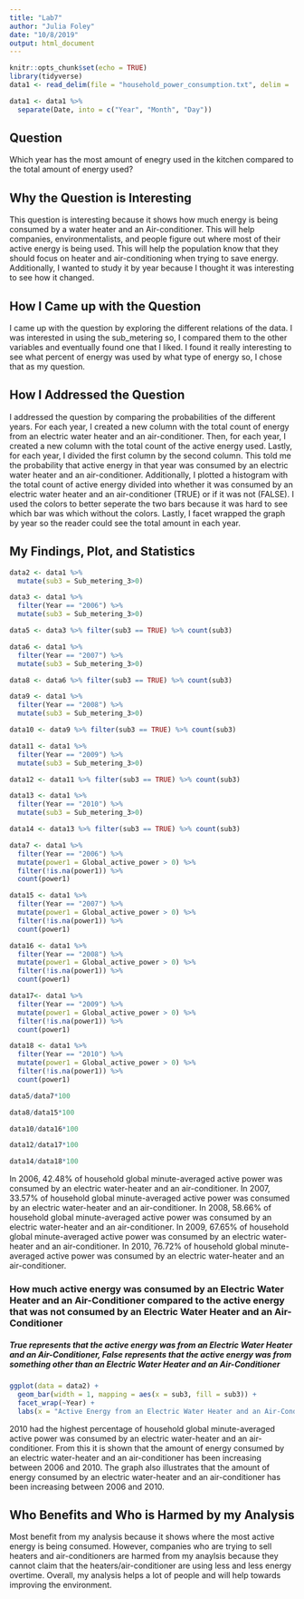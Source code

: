 ```yaml
---
title: "Lab7"
author: "Julia Foley"
date: "10/8/2019"
output: html_document
---
```


```r
knitr::opts_chunk$set(echo = TRUE)
library(tidyverse)
data1 <- read_delim(file = "household_power_consumption.txt", delim = ';', na = c('','?'), col_types = cols(Date = col_date(format = "%d/%m/%Y"), Time = col_time(format = "%H:%M:%S"), Global_active_power = col_double(), Global_reactive_power = col_double(), Voltage = col_double(),Global_intensity = col_double(), Sub_metering_1 = col_double(), Sub_metering_2 = col_double(), Sub_metering_3 = col_double()))

data1 <- data1 %>%
  separate(Date, into = c("Year", "Month", "Day"))

```

## Question
Which year has the most amount of enegry used in the kitchen compared to the total amount of energy used? 

## Why the Question is Interesting

This question is interesting because it shows how much energy is being consumed by a water heater and an Air-conditioner. This will help companies, environmentalists, and people figure out where most of their active energy is being used. This will help the population know that they should focus on heater and air-conditioning when trying to save energy. Additionally, I wanted to study it by year because I thought it was interesting to see how it changed. 

## How I Came up with the Question

I came up with the question by exploring the different relations of the data. I was interested in using the sub_metering so, I compared them to the other variables and eventually found one that I liked. I found it really interesting to see what percent of energy was used by what type of energy so, I chose that as my question. 

## How I Addressed the Question 

I addressed the question by comparing the probabilities of the different years. For each year, I created a new column with the total count of energy from an electric water heater and an air-conditioner. Then, for each year, I created a new column with the total count of the active energy used. Lastly, for each year, I divided the first column by the second column. This told me the probability that active energy in that year was consumed by an electric water heater and an air-conditioner. Additionally, I plotted a histogram with the total count of active energy divided into whether it was consumed by an electric water heater and an air-conditioner (TRUE) or if it was not (FALSE). I used the colors to better seperate the two bars because it was hard to see which bar was which without the colors. Lastly, I facet wrapped the graph by year so the reader could see the total amount in each year. 

## My Findings, Plot, and Statistics 


```r
data2 <- data1 %>% 
  mutate(sub3 = Sub_metering_3>0) 

data3 <- data1 %>%
  filter(Year == "2006") %>%
  mutate(sub3 = Sub_metering_3>0)

data5 <- data3 %>% filter(sub3 == TRUE) %>% count(sub3) 

data6 <- data1 %>%
  filter(Year == "2007") %>%
  mutate(sub3 = Sub_metering_3>0)

data8 <- data6 %>% filter(sub3 == TRUE) %>% count(sub3) 

data9 <- data1 %>%
  filter(Year == "2008") %>%
  mutate(sub3 = Sub_metering_3>0)

data10 <- data9 %>% filter(sub3 == TRUE) %>% count(sub3) 

data11 <- data1 %>%
  filter(Year == "2009") %>%
  mutate(sub3 = Sub_metering_3>0)

data12 <- data11 %>% filter(sub3 == TRUE) %>% count(sub3) 

data13 <- data1 %>%
  filter(Year == "2010") %>%
  mutate(sub3 = Sub_metering_3>0)

data14 <- data13 %>% filter(sub3 == TRUE) %>% count(sub3) 

data7 <- data1 %>% 
  filter(Year == "2006") %>%
  mutate(power1 = Global_active_power > 0) %>%
  filter(!is.na(power1)) %>%
  count(power1)

data15 <- data1 %>% 
  filter(Year == "2007") %>%
  mutate(power1 = Global_active_power > 0) %>%
  filter(!is.na(power1)) %>%
  count(power1)

data16 <- data1 %>% 
  filter(Year == "2008") %>%
  mutate(power1 = Global_active_power > 0) %>%
  filter(!is.na(power1)) %>%
  count(power1)

data17<- data1 %>% 
  filter(Year == "2009") %>%
  mutate(power1 = Global_active_power > 0) %>%
  filter(!is.na(power1)) %>%
  count(power1)

data18 <- data1 %>% 
  filter(Year == "2010") %>%
  mutate(power1 = Global_active_power > 0) %>%
  filter(!is.na(power1)) %>%
  count(power1)

data5/data7*100

data8/data15*100

data10/data16*100

data12/data17*100

data14/data18*100
```

In 2006, 42.48% of household global minute-averaged active power was consumed by an electric water-heater and an air-conditioner. In 2007, 33.57% of household global minute-averaged active power was consumed by an electric water-heater and an air-conditioner. In 2008, 58.66% of household global minute-averaged active power was consumed by an electric water-heater and an air-conditioner. In 2009, 67.65% of household global minute-averaged active power was consumed by an electric water-heater and an air-conditioner. In 2010, 76.72% of household global minute-averaged active power was consumed by an electric water-heater and an air-conditioner.


### How much active energy was consumed by an Electric Water Heater and an Air-Conditioner compared to the active energy that was not consumed by an Electric Water Heater and an Air-Conditioner 

##### True represents that the active energy was from an Electric Water Heater and an Air-Conditioner, False represents that the active energy was from something other than an Electric Water Heater and an Air-Conditioner


```r
ggplot(data = data2) +
  geom_bar(width = 1, mapping = aes(x = sub3, fill = sub3)) + 
  facet_wrap(~Year) +
  labs(x = "Active Energy from an Electric Water Heater and an Air-Conditioner", fill = "Energy from Heater and Air-Conditioner")
```

2010 had the highest percentage of household global minute-averaged active power was consumed by an electric water-heater and an air-conditioner. From this it is shown that the amount of energy consumed by an electric water-heater and an air-conditioner has been increasing between 2006 and 2010. The graph also illustrates that the amount of energy consumed by an electric water-heater and an air-conditioner has been increasing between 2006 and 2010.

## Who Benefits and Who is Harmed by my Analysis 

Most benefit from my analysis because it shows where the most active energy is being consumed. However, companies who are trying to sell heaters and air-conditioners are harmed from my anaylsis because they cannot claim that the heaters/air-conditioner are using less and less energy overtime. Overall, my analysis helps a lot of people and will help towards improving the environment.  
